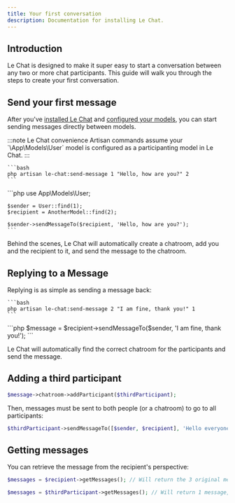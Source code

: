 ```yaml
---
title: Your first conversation
description: Documentation for installing Le Chat.
---
```



## Introduction
Le Chat is designed to make it super easy to start a conversation between any two or more chat participants. This guide will walk you through the steps to create your first conversation.

## Send your first message
After you've [installed Le Chat](/installation) and [configured your models](/configuring-models), you can start sending messages directly between models.

  <Tabs syncKey="start-method">

  <TabItem label="Artisan">
  :::note
  Le Chat convenience Artisan commands assume your `\App\Models\User` model is configured as a participanting model in Le Chat.
  :::

    ```bash
    php artisan le-chat:send-message 1 "Hello, how are you?" 2
    ```

  </TabItem>

  <TabItem label="Code">
    ```php
    use App\Models\User;

    $sender = User::find(1);
    $recipient = AnotherModel::find(2);

    $sender->sendMessageTo($recipient, 'Hello, how are you?');
    ```

  </TabItem>

  </Tabs>


Behind the scenes, Le Chat will automatically create a chatroom, add you and the recipient to it, and send the message to the chatroom.

## Replying to a Message

Replying is as simple as sending a message back:

  <Tabs syncKey="start-method">

  <TabItem label="Artisan">

    ```bash
    php artisan le-chat:send-message 2 "I am fine, thank you!" 1
    ```

  </TabItem>

  <TabItem label="Code">
    ```php
    $message = $recipient->sendMessageTo($sender, 'I am fine, thank you!');
    ```
  </TabItem>

  </Tabs>

Le Chat will automatically find the correct chatroom for the participants and send the message.

## Adding a third participant

```php
$message->chatroom->addParticipant($thirdParticipant);
```

Then, messages must be sent to both people (or a chatroom) to go to all participants:

```php
$thirdParticipant->sendMessageTo([$sender, $recipient], 'Hello everyone!');
```

## Getting messages
You can retrieve the message from the recipient's perspective:

```php
$messages = $recipient->getMessages(); // Will return the 3 original messages

$messages = $thirdParticipant->getMessages(); // Will return 1 message, as they have just joined and cannot see previous messages
```